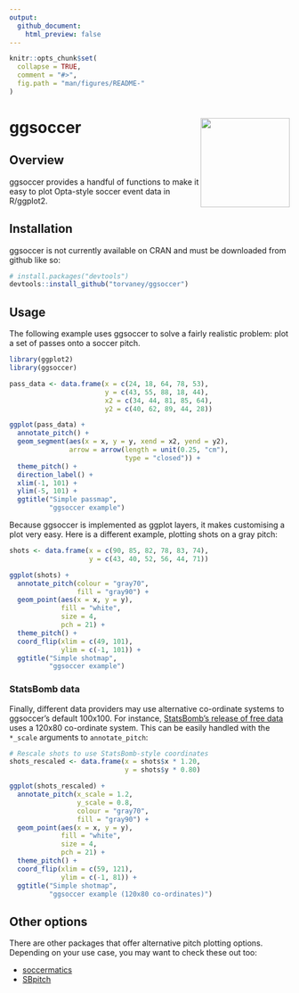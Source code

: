 ```yaml
---
output:
  github_document:
    html_preview: false
---
```


<!-- README.md is generated from README.Rmd. Please edit that file -->

```r
knitr::opts_chunk$set(
  collapse = TRUE,
  comment = "#>",
  fig.path = "man/figures/README-"
)
```

# ggsoccer  <img src="man/figures/logo.png" width="160px" align="right" /> 

## Overview

ggsoccer provides a handful of functions to make it easy to plot Opta-style soccer event data in R/ggplot2.

## Installation

ggsoccer is not currently available on CRAN and must be downloaded from github like so:

```r
# install.packages("devtools")
devtools::install_github("torvaney/ggsoccer")
```

## Usage

The following example uses ggsoccer to solve a fairly realistic problem: plot a set of passes onto a soccer pitch.

```r
library(ggplot2)
library(ggsoccer)

pass_data <- data.frame(x = c(24, 18, 64, 78, 53),
                        y = c(43, 55, 88, 18, 44),
                        x2 = c(34, 44, 81, 85, 64),
                        y2 = c(40, 62, 89, 44, 28))

ggplot(pass_data) +
  annotate_pitch() +
  geom_segment(aes(x = x, y = y, xend = x2, yend = y2),
               arrow = arrow(length = unit(0.25, "cm"),
                             type = "closed")) +
  theme_pitch() +
  direction_label() +
  xlim(-1, 101) +
  ylim(-5, 101) +
  ggtitle("Simple passmap", 
          "ggsoccer example")
```

Because ggsoccer is implemented as ggplot layers, it makes customising a plot very easy. Here is a different example, plotting shots on a gray pitch:

```r

shots <- data.frame(x = c(90, 85, 82, 78, 83, 74),
                    y = c(43, 40, 52, 56, 44, 71))

ggplot(shots) +
  annotate_pitch(colour = "gray70",
                 fill = "gray90") +
  geom_point(aes(x = x, y = y),
             fill = "white", 
             size = 4, 
             pch = 21) +
  theme_pitch() +
  coord_flip(xlim = c(49, 101),
             ylim = c(-1, 101)) +
  ggtitle("Simple shotmap",
          "ggsoccer example")
```

### StatsBomb data

Finally, different data providers may use alternative co-ordinate systems to 
ggsoccer's default 100x100. For instance, [StatsBomb's release of free data]()
uses a 120x80 co-ordinate system. This can be easily handled with the `*_scale`
arguments to `annotate_pitch`:

```r
# Rescale shots to use StatsBomb-style coordinates
shots_rescaled <- data.frame(x = shots$x * 1.20,
                             y = shots$y * 0.80)

ggplot(shots_rescaled) +
  annotate_pitch(x_scale = 1.2,
                 y_scale = 0.8,
                 colour = "gray70",
                 fill = "gray90") +
  geom_point(aes(x = x, y = y),
             fill = "white", 
             size = 4, 
             pch = 21) +
  theme_pitch() +
  coord_flip(xlim = c(59, 121),
             ylim = c(-1, 81)) +
  ggtitle("Simple shotmap",
          "ggsoccer example (120x80 co-ordinates)")
```


## Other options

There are other packages that offer alternative pitch plotting options. 
Depending on your use case, you may want to check these out too:

 * [soccermatics](https://github.com/JoGall/soccermatics)
 * [SBpitch](https://github.com/FCrSTATS/SBpitch)

